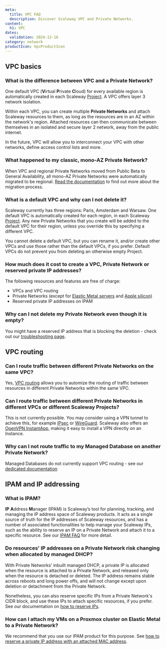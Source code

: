 ```yaml
---
meta:
  title: VPC FAQ
  description: Discover Scaleway VPC and Private Networks.
content:
  h1: VPC
dates:
  validation: 2024-12-16
category: network
productIcon: VpcProductIcon
---
```


## VPC basics

### What is the difference between VPC and a Private Network?

One default VPC (**V**irtual **P**rivate **C**loud) for every available region is automatically created in each Scaleway [Project](/organizations-and-projects/concepts/#project). A VPC offers layer 3 network isolation.

Within each VPC, you can create multiple **Private Networks** and attach Scaleway resources to them, as long as the resources are in an AZ within the network's region. Attached resources can then communicate between themselves in an isolated and secure layer 2 network, away from the public internet.

In the future, VPC will allow you to interconnect your VPC with other networks, define access control lists and more.

### What happened to my classic, mono-AZ Private Network?

When VPC and regional Private Networks moved from Public Beta to General Availability, all mono-AZ Private Networks were automatically migrated to be regional. [Read the documentation](/vpc/reference-content/vpc-migration/) to find out more about the migration process.

### What is a default VPC and why can I not delete it?

Scaleway currently has three regions: Paris, Amsterdam and Warsaw. One default VPC is automatically created for each region, in each Scaleway [Project](/organizations-and-projects/concepts/#project). Any new Private Networks that you create will be added to the default VPC for their region, unless you override this by specifying a different VPC.

You cannot delete a default VPC, but you can rename it, and/or create other VPCs and use those rather than the default VPCs, if you prefer. Default VPCs do not prevent you from deleting an otherwise empty Project.

### How much does it cost to create a VPC, Private Network or reserved private IP addresses?

The following resources and features are free of charge:

- VPCs and VPC routing
- Private Networks (except for [Elastic Metal servers](https://www.scaleway.com/en/pricing/elastic-metal/) and [Apple silicon](https://www.scaleway.com/en/pricing/apple-silicon/))
- Reserved private IP addresses on IPAM

### Why can I not delete my Private Network even though it is empty?

You might have a reserved IP address that is blocking the deletion - check out our [troubleshooting page](/vpc/troubleshooting/cant-delete-vpc-pn/).

## VPC routing

### Can I route traffic between different Private Networks on the same VPC?

Yes, [VPC routing](/vpc/concepts#routing) allows you to automize the routing of traffic between resources in different Private Networks within the same VPC.

### Can I route traffic between different Private Networks in different VPCs or different Scaleway Projects?

This is not currently possible. You may consider using a VPN tunnel to achieve this, for example [IPsec](https://en.wikipedia.org/wiki/IPsec) or [WireGuard](https://en.wikipedia.org/wiki/WireGuard). Scaleway also offers an [OpenVPN InstantApp](/tutorials/openvpn-instant-app/), making it easy to install a VPN directly on an Instance.

### Why can I not route traffic to my Managed Database on another Private Network?

Managed Databases do not currently support VPC routing - see our [dedicated documentation](/vpc/reference-content/understanding-routing/#limitations)

## IPAM and IP addressing

### What is IPAM?

**IP** **A**ddress **M**anager (IPAM) is Scaleway’s tool for planning, tracking, and managing the IP address space of Scaleway products. It acts as a single source of truth for the IP addresses of Scaleway resources, and has a number of associated functionalities to help manage your Scaleway IPs, such as the ability to reserve an IP on a Private Network and attach it to a specific resource. See our [IPAM FAQ](/faq/ipam/) for more detail.

### Do resources' IP addresses on a Private Network risk changing when allocated by managed DHCP?

With Private Networks' inbuilt managed DHCP, a private IP is allocated when the resource is attached to a Private Network, and released only when the resource is detached or deleted. The IP address remains stable across reboots and long power offs, and will not change except upon deletion or detachment from the Private Network.

Nonetheless, you can also reserve specific IPs from a Private Network's CIDR block, and use these IPs to attach specific resources, if you prefer. See our documentation on [how to reserve IPs](/ipam/how-to/reserve-ip/).

### How can I attach my VMs on a Proxmox cluster on Elastic Metal to a Private Network?

We recommend that you use our IPAM product for this purpose. See [how to reserve a private IP address with an attached MAC address](/ipam/how-to/reserve-ip/#how-to-reserve-a-private-ip-address-with-an-attached-mac-address).